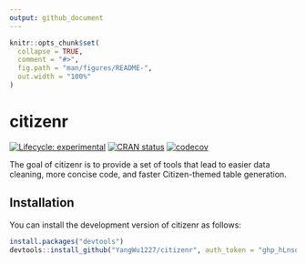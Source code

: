 ```yaml
---
output: github_document
---
```


<!-- README.md is generated from README.Rmd. Please edit that file -->

```r
knitr::opts_chunk$set(
  collapse = TRUE,
  comment = "#>",
  fig.path = "man/figures/README-",
  out.width = "100%"
)
```

# citizenr

<!-- badges: start -->
[![Lifecycle: experimental](https://img.shields.io/badge/lifecycle-experimental-orange.svg)](https://lifecycle.r-lib.org/articles/stages.html#experimental)
[![CRAN status](https://www.r-pkg.org/badges/version/citizenr)](https://CRAN.R-project.org/package=citizenr)
[![codecov](https://codecov.io/gh/YangWu1227/citizenr/branch/main/graph/badge.svg?token=KS3DTV6WDT)](https://codecov.io/gh/YangWu1227/citizenr)
<!-- badges: end -->

The goal of citizenr is to provide a set of tools that lead to easier data cleaning, more concise code, and faster Citizen-themed table generation.

## Installation

You can install the development version of citizenr as follows: 

``` r
install.packages("devtools")
devtools::install_github("YangWu1227/citizenr", auth_token = "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")
```


